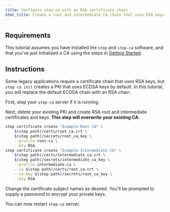 ```yaml
---
title: Configure step-ca with an RSA certificate chain
html_title: Create a root and intermediate CA chain that uses RSA keys
---
```


## Requirements

This tutorial assumes you have installed the `step` and `step-ca` software,
and that you've just initialized a CA using the steps in [Getting Started](/docs/step-ca/getting-started).

## Instructions

Some legacy applications require a certificate chain that uses RSA keys, but  `step ca init` creates a PKI that uses ECDSA keys by default. In this tutorial, you will replace the default ECDSA chain with an RSA chain.

First, stop your `step-ca` server if it is running.

Next, delete your existing PKI and create RSA root and intermediate certificates and keys.
**This step will overwrite your existing CA.**

```bash
step certificate create "Example Root CA" \
	$(step path)/certs/root_ca.crt \
	$(step path)/secrets/root_ca_key \
	--profile root-ca \
	--kty RSA
step certificate create "Example Intermediate CA" \
	$(step path)/certs/intermediate_ca.crt \
	$(step path)/secrets/intermediate_ca_key \
	--profile intermediate-ca \
	--ca $(step path)/certs/root_ca.crt \
	--ca-key $(step path)/secrets/root_ca_key \
	--kty RSA
```

Change the certificate subject names as desired.
You'll be prompted to supply a password to encrypt your private keys.

You can now restart `step-ca` server.

